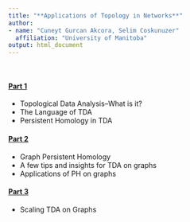 ```yaml
---
title: "**Applications of Topology in Networks**"
author: 
- name: "Cuneyt Gurcan Akcora, Selim Coskunuzer" 
  affiliation: "University of Manitoba"
output: html_document
---
```


<br>

#### [**Part 1**](https://selimc06.github.io/TDA-on-Graphs/Part1.html)

 * Topological Data Analysis–What is it?
 * The Language of TDA
 * Persistent Homology in TDA
 
#### [**Part 2**](https://www.dropbox.com/home/Sevilla?preview=Akcora+day+2.pptx)

 * Graph Persistent Homology
 * A few tips and insights for TDA on graphs
 * Applications of PH on graphs

#### [**Part 3**](https://www.dropbox.com/home/Sevilla?preview=Akcora+day+3.pptx)

 * Scaling TDA on Graphs

